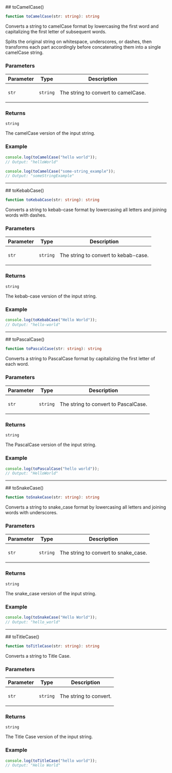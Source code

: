 
[//]: # (Do not edit directly)
[//]: # (Generated by the Cocokits TypeDoc custom theme on Wed Feb 12 2025)



<Meta title='Utils/String'/>
<MdxPage breadcrumb='Utils' title='String' tocItems={tocItems} hideThemeSwitcher={true}>
<div>
</div><div id="selection_tocamelcase">
## toCamelCase()

```ts
function toCamelCase(str: string): string
```

Converts a string to camelCase format by lowercasing the first word
and capitalizing the first letter of subsequent words.

Splits the original string on whitespace, underscores, or dashes, then
transforms each part accordingly before concatenating them into a single
camelCase string.

### Parameters

<table class="arg-type-table arg-type-table--full-width">
<thead>
<tr>
<th>Parameter</th>
<th>Type</th>
<th>Description</th>
</tr>
</thead>
<tbody>
<tr>
<td>

`str`

</td>
<td>

`string`

</td>
<td>

The string to convert to camelCase.

</td>
</tr>
</tbody>
</table>

### Returns

`string`

The camelCase version of the input string.

### Example

```ts
console.log(toCamelCase("hello world"));
// Output: "helloWorld"

console.log(toCamelCase("some-string_example"));
// Output: "someStringExample"
```

***

</div><div id="selection_tokebabcase">
## toKebabCase()

```ts
function toKebabCase(str: string): string
```

Converts a string to kebab-case format by lowercasing all letters and joining words with dashes.

### Parameters

<table class="arg-type-table arg-type-table--full-width">
<thead>
<tr>
<th>Parameter</th>
<th>Type</th>
<th>Description</th>
</tr>
</thead>
<tbody>
<tr>
<td>

`str`

</td>
<td>

`string`

</td>
<td>

The string to convert to kebab-case.

</td>
</tr>
</tbody>
</table>

### Returns

`string`

The kebab-case version of the input string.

### Example

```ts
console.log(toKebabCase("Hello World"));
// Output: "hello-world"
```

***

</div><div id="selection_topascalcase">
## toPascalCase()

```ts
function toPascalCase(str: string): string
```

Converts a string to PascalCase format by capitalizing the first letter of each word.

### Parameters

<table class="arg-type-table arg-type-table--full-width">
<thead>
<tr>
<th>Parameter</th>
<th>Type</th>
<th>Description</th>
</tr>
</thead>
<tbody>
<tr>
<td>

`str`

</td>
<td>

`string`

</td>
<td>

The string to convert to PascalCase.

</td>
</tr>
</tbody>
</table>

### Returns

`string`

The PascalCase version of the input string.

### Example

```ts
console.log(toPascalCase("hello world"));
// Output: "HelloWorld"
```

***

</div><div id="selection_tosnakecase">
## toSnakeCase()

```ts
function toSnakeCase(str: string): string
```

Converts a string to snake_case format by lowercasing all letters and joining words with underscores.

### Parameters

<table class="arg-type-table arg-type-table--full-width">
<thead>
<tr>
<th>Parameter</th>
<th>Type</th>
<th>Description</th>
</tr>
</thead>
<tbody>
<tr>
<td>

`str`

</td>
<td>

`string`

</td>
<td>

The string to convert to snake_case.

</td>
</tr>
</tbody>
</table>

### Returns

`string`

The snake_case version of the input string.

### Example

```ts
console.log(toSnakeCase("Hello World"));
// Output: "hello_world"
```

***

</div><div id="selection_totitlecase">
## toTitleCase()

```ts
function toTitleCase(str: string): string
```

Converts a string to Title Case.

### Parameters

<table class="arg-type-table arg-type-table--full-width">
<thead>
<tr>
<th>Parameter</th>
<th>Type</th>
<th>Description</th>
</tr>
</thead>
<tbody>
<tr>
<td>

`str`

</td>
<td>

`string`

</td>
<td>

The string to convert.

</td>
</tr>
</tbody>
</table>

### Returns

`string`

The Title Case version of the input string.

### Example

```ts
console.log(toTitleCase("hello world"));
// Output: "Hello World"
```

</div>
</MdxPage>
